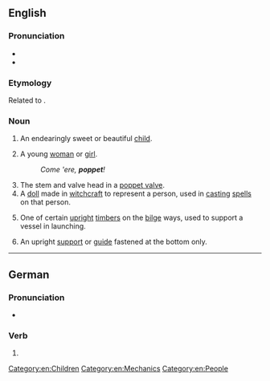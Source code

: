 ==English==

===Pronunciation===
* {{IPA|/ˈpɒ.pɪt/|lang=en}}
* {{rhymes|ɒpɪt|lang=en}}

===Etymology===
Related to {{m|en|puppet}}.

===Noun===
{{en-noun}}

# {{lb|en|informal}} An endearingly sweet or beautiful [[child]].
# {{lb|en|informal}} A young [[woman]] or [[girl]].
#: ''Come 'ere, '''poppet'''!''
# The stem and valve head in a [[poppet valve]].
# A [[doll]] made in [[witchcraft]] to represent a person, used in [[cast]]ing [[spell]]s on that person.
# {{lb|en|nautical}} One of certain [[upright]] [[timber]]s on the [[bilge]] ways, used to support a vessel in launching.
#: {{rfquotek|Totten}}
# {{lb|en|engineering}} An upright [[support]] or [[guide]] fastened at the bottom only.

[[Category:en:Children]]
[[Category:en:Mechanics]]
[[Category:en:People]]

----

==German==

===Pronunciation===
* {{IPA|/ˈpɔpət/|lang=de}}

===Verb===
{{head|de|verb form}}

# {{de-verb form of|poppen|2|p|k1}}